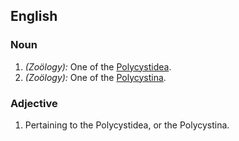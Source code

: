 ==English==

===Noun===
{{en-noun}}

#''(Zoölogy):'' One of the [[Polycystidea]].
#''(Zoölogy):'' One of the [[Polycystina]].

===Adjective===
{{en-adj}}

#Pertaining to the Polycystidea, or the Polycystina.